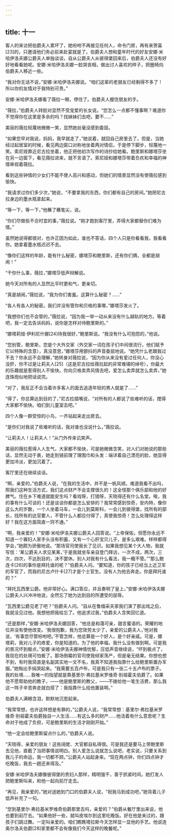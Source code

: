 ```yaml
---
---
---
```

title: 十一
---




客人的来访把伯爵夫人累坏了，她吩咐不再接见任何人，命令门房，再有来贺喜[23]的，只邀请他们务必前来赴宴就是了。伯爵夫人想和童年时代的好友安娜·米哈伊洛夫娜公爵夫人单独谈谈，自从公爵夫人从彼得堡回来后，伯爵夫人还没有好好地看看她呢。安娜·米哈伊洛夫娜一脸哭丧相，做出讨人喜欢的样子，把圈椅向伯爵夫人移近一些。

“我对你无话不说，”安娜·米哈伊洛夫娜说。“咱们这辈的老朋友已经剩得不多了！所以你的友情对于我特别可贵。”

安娜·米哈伊洛夫娜看了薇拉一眼，停住了。伯爵夫人握住朋友的手。

“薇拉，”伯爵夫人转脸对显然不受宠爱的长女说。“您怎么一点都不懂事啊？难道你不觉得你在这里是多余的吗？找妹妹们去吧，要不……”

美丽的薇拉轻蔑地微微一笑，显然她丝毫没感到委屈。

“如果您早对我说，妈妈，我早就走了，”她说着，就回自己房里去了。但是，当她经过起居室的时候，看见两边窗口对称地坐着两对情侣，于是停下脚步，轻蔑地一笑。索尼娅靠近尼古拉坐着，他正把他初次写作的诗抄给她看。鲍里斯和娜塔莎坐在另一边窗下，看见薇拉进来，就不言语了。索尼娅和娜塔莎带着负疚和幸福的神情审视着薇拉。

看到这些钟情的少女们不能不使人高兴和感动，但她们的情景显然没有使薇拉感到愉快。

“我请求过你们多少次，”她说，“不要拿我的东西，你们都有自己的房间。”她把尼古拉身边的墨水瓶拿起来。

“等一下，等一下，”他蘸了蘸笔尖，说。

“你们尽做些不合时宜的事，”薇拉说。“刚才跑到客厅里，弄得大家都替你们难为情。”

虽然她说得都很对，也许正因为如此，谁也不答话，四个人只是你看看我，我看看你。她拿着墨水瓶迟迟不去。

“像你们这样的年龄，能有什么秘密，娜塔莎和鲍里斯，还有你们俩，全都是胡闹！”

“干你什么事，薇拉，”娜塔莎低声辩解说。

她今天对所有的人显然比平时更和气，更亲切。

“真是胡闹，”薇拉说，“我为你们害羞。这算什么秘密？……”

“各人有各人的秘密。我们并没有管你和贝格的事哪，”娜塔莎发火了。

“我想你们也不会管的，”薇拉说，“因为我一举一动从来没有什么越轨的地方。等着吧，我一定去告诉妈妈，说你是怎样对待鲍里斯的。”

“娜塔莉娅·伊利尼什娜[24]待我很好，”鲍里斯说。“我没有什么可抱怨的，”他说。

“您别管，鲍里斯，您是个大外交家（外交家一词在孩子们中间很流行，他们赋予它以特殊的含意），真没意思，”娜塔莎用颤抖的声音委屈地说。“她凭什么老跟我过不去？你永远不会理解，”她转身对薇拉说，“因为你从来没有爱过任何人，你没心没肝，你不过是让莉夫人[25]（这是尼古拉给薇拉起的非常难堪的绰号），你最大的乐趣就是惹得别人不愉快。你向贝格卖弄风情去吧，爱怎么卖弄就怎么卖弄，”她连珠炮似地把话说完。

“对了，我反正不会当着许多客人的面去追逐年轻的男人就是了……”

“得了，你总算达到目的了，”尼古拉插嘴说，“对所有的人都说了些难听的话，搅得大家都不愉快。咱们到儿童室去吧。”

四个人像一群受惊的小鸟，一齐站起来走出房去。

“是你们对我说了些难听的话，我对谁也没说什么，”薇拉说。

“让莉夫人！让莉夫人！”从门外传来讥笑声。

美丽的薇拉惹得人人生气，大家都不愉快，可是她微微含笑，对人们对她说的那些话，显然无动于衷，她走到镜前理了理围巾和头发：端详着自己漂亮的脸，她显得更加冷淡，更加沉着了。

客厅里还在继续谈话。

“啊，亲爱的，”伯爵夫人说，“在我的生活中，并不是一帆风顺。难道我看不出吗，照我们这种生活方式，我们这点财产不会支撑很久的！这全怪那个俱乐部和他的好脾气。住在乡下难道就能安生吗？看戏呀，打猎呀，天晓得还有什么名堂。唉，我的事有什么可谈的！还是谈谈你都是怎么安排的？我常常感到惊奇，安内特，像你这么大的岁数，一个人坐着马车，一会儿到莫斯科，一会儿到彼得堡，找所有的部长，找所有的达官要人，不管什么人都应付得了，真使我惊奇！怎么处理得这样好？我在这方面简直一窍不通。”

“啊，我亲爱的！”安娜·米哈伊洛夫娜公爵夫人回答说。“上帝保佑，但愿你永远不知道一个寡妇人家手头没有积蓄，又有一个心肝宝贝儿子，是多么艰难。样样都得学会，”她颇为骄傲地说。“那场官司使我长了见识。如果我想见某个大人物，我就写信：‘某公爵夫人求见某某，’于是我就坐车亲自登门拜访，一次不成，两次，三次，四次，不达到目的，决不罢休。别人对我有什么看法，我一概不管。”“那么鲍连卡[26]的事你是拜托谁的呢？”伯爵夫人问。“要知道，你的孩子已经当上近卫军的军官了，而我的尼古卢什卡[27]才是个士官生。没有人为他去奔走。你是拜托谁的？”

“拜托瓦西里公爵。他非常好心。满口答应，并且奏明了皇上，”安娜·米哈伊洛夫娜公爵夫人兴冲冲地说，全然忘了她为达到目的所遭受的屈辱。

“瓦西里公爵见老了吧？”伯爵夫人问。“自从在鲁缅采夫家我们演了那出戏之后，我就没见过他。我想他把我给忘了。他追求过我，”伯爵夫人含笑回忆道。

“还是那样，”安娜·米哈伊洛夫娜回答，“他总是和蔼可亲，甜言蜜语的。荣耀的地位并没有使他改变。‘我很抱歉，我为您效劳太少了，亲爱的公爵夫人，’他对我说，‘有事您尽管吩咐吧。’不管怎样，他总算是一个好人，是个好亲戚。可是，娜塔莉，我对儿子的疼爱，你是知道的。为了他的幸福，我什么没有做到啊。可是我的景况坏到极点，”安娜·米哈伊洛夫娜神情忧郁，压低声音继续说，“坏到极点了，我现在的处境可怕极了。那场倒霉的官司使我倾家荡产，但是毫无结果。你想也想不到，有时我简直是名副其实地一文不名，我真不知道我指靠什么给鲍里斯置办军服。”她掏出手绢哭起来。“我需要五百卢布，可是我只有一张二十五卢布的票子。我的处境……我唯一的指望就是靠基里尔·弗拉基米罗维奇·别祖霍夫伯爵了。如果他不愿帮助他的教子，——他是鲍里斯的教父，——不拨给他一笔生活费，那么我这一阵子辛苦奔走就白搭了：我指靠什么给他置装啊。”

伯爵夫人满眼含泪，默默地沉思起来。

“我常常想，也许这样想是有罪的，”公爵夫人说，“我常常想：基里尔·弗拉基米罗维奇·别祖霍夫伯爵独自一人生活……有这么多的财产……他活着有什么意思呢？生命对于他成了负担，可是鲍里斯的生活才刚刚开始。”

“他一定会给鲍里斯留点什么的，”伯爵夫人说。

“天晓得，亲爱的朋友！这些阔佬、大官都自私得很。可是我还是要马上带鲍里斯去见他，直截了当把事情说明白。别人爱怎么说就怎么说吧，老实说，只要关系到我儿子的命运，我一切都不顾。”公爵夫人站起身来。“现在两点钟，你们四点钟才吃晚饭，我去一趟还来得及。”

安娜·米哈伊洛夫娜像彼得堡的贵妇人那样，精明强干，善于抓紧时间。她打发人把鲍里斯叫来，和他一起向前厅走去。

“再见，我亲爱的，”她对送她到门口的伯爵夫人说，“祝我马到成功吧，”她背着儿子低声补充了一句。

“您到基里尔·弗拉基米罗维奇伯爵那里去吗，亲爱的？”伯爵从餐厅里出来说，他也要到前厅去。“如果他好一些，就叫皮埃尔到这里吃晚饭。好在他是来过的，跟孩子们跳过舞。一定叫亲爱的。咱们瞧瞧塔拉斯今天怎样显一显他的手艺。他说连奥尔洛夫伯爵[28]家里都不会有像我们今天这样的晚餐呢。”